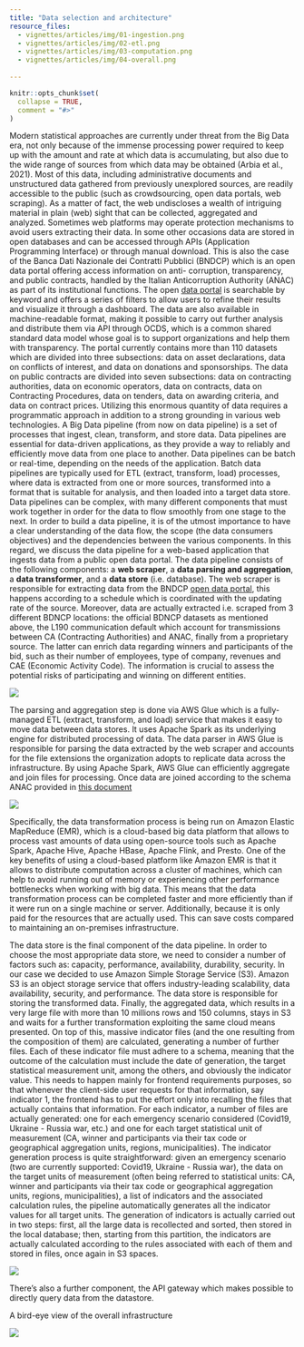 ```yaml
---
title: "Data selection and architecture"
resource_files:
  - vignettes/articles/img/01-ingestion.png
  - vignettes/articles/img/02-etl.png
  - vignettes/articles/img/03-computation.png
  - vignettes/articles/img/04-overall.png
  
---
```


```r
knitr::opts_chunk$set(
  collapse = TRUE,
  comment = "#>"
)
```


Modern statistical approaches are currently under threat from the Big Data era, not only because of the immense processing power required to keep up with the amount and rate at which data is accumulating, but also due to the wide range of sources from which data may be obtained (Arbia et al., 2021). Most of this data, including administrative documents and unstructured data gathered from previously unexplored sources, are readily accessible to the public (such as crowdsourcing, open data portals, web scraping).
As a matter of fact, the web undiscloses a wealth of intriguing material in plain (web) sight that can be collected, aggregated and analyzed. Sometimes web platforms may operate protection mechanisms to avoid users extracting their data. In some other occasions data are stored in open databases and can be accessed through APIs (Application Programming Interface) or through manual download. This is also the case of the Banca Dati Nazionale dei Contratti Pubblici (BNDCP) which is an open data portal offering access information on anti- corruption, transparency, and public contracts, handled by the Italian Anticorruption Authority (ANAC) as part of its institutional functions. The open [data portal](www.anac.gov.it/bndp) is searchable by keyword and offers a series of filters to allow users to refine their results and visualize it through a dashboard. The data are also available in machine-readable format, making it possible to carry out further analysis and distribute them via API through OCDS, which is a common shared standard data model whose goal is to support organizations and help them with transparency. The portal currently contains more than 110 datasets which are divided into three subsections: data on asset declarations, data on conflicts of interest, and data on donations and sponsorships. The data on public contracts are divided into seven subsections: data on contracting authorities, data on economic operators, data on contracts, data on Contracting Procedures, data on tenders, data on awarding criteria, and data on contract prices.
Utilizing this enormous quantity of data requires a programmatic approach in addition to a strong grounding in various web technologies.
A Big Data pipeline (from now on data pipeline) is a set of processes that ingest, clean, transform, and store data. Data pipelines are essential for data-driven applications, as they provide a way to reliably and efficiently move data from one place to another. Data pipelines can be batch or real-time, depending on the needs of the application. Batch data pipelines are typically used for ETL (extract, transform, load) processes, where data is extracted from one or more sources, transformed into a format that is suitable for analysis, and then loaded into a target data store. Data pipelines can be complex, with many different components that must work together in order for the data to flow smoothly from one stage to the next. In order to build a data pipeline, it is of the utmost importance to have a clear understanding of the data flow, the scope (the data consumers objectives) and the dependencies between the various components. In this regard, we discuss the data pipeline for a web-based application that ingests data from a public open data portal. The data pipeline consists of the following components: a **web scraper**, a **data parsing and aggregation**, a **data transformer**, and a **data store** (i.e. database). The web scraper is responsible for extracting data from the BNDCP [open data portal](https://dati.anticorruzione.it/#/home), this happens according to a schedule which is coordinated with the updating rate of the source. Moreover, data are actually extracted i.e. scraped from 3 different BDNCP locations: the official BDNCP datasets as mentioned above, the L190 communication default which account for transmissions between CA (Contracting Authorities) and ANAC, finally from a proprietary source. The latter can enrich data regarding winners and participants of the bid, such as their number of employees, type of company, revenues and CAE (Economic Activity Code). The information is crucial to assess the potential risks of participating and winning on different entities.

![](assets/01-ingestion.png)

The parsing and aggregation step is done via AWS Glue which is a fully-managed ETL (extract, transform, and load) service that makes it easy to move data between data stores. It uses Apache Spark as its underlying engine for distributed processing of data. The data parser in AWS Glue is responsible for parsing the data extracted by the web scraper and accounts for the file extensions the organization adopts to replicate data across the infrastructure. By using Apache Spark, AWS Glue can efficiently aggregate and join files for processing. Once data are joined according to the schema ANAC provided in [this document](https://dati.anticorruzione.it/opendata/download/ManualeGestioneOperativa-OD.pdf)

![](assets/02-etl.png)

Specifically, the data transformation process is being run on Amazon Elastic MapReduce (EMR), which is a cloud-based big data platform that allows  to process vast amounts of data using open-source tools such as Apache Spark, Apache Hive, Apache HBase, Apache Flink, and Presto.
One of the key benefits of using a cloud-based platform like Amazon EMR is that it allows to distribute computation across a cluster of machines, which can help to avoid running out of memory or experiencing other performance bottlenecks when working with big data. This means that the data transformation process can be completed faster and more efficiently than if it were run on a single machine or server. Additionally, because it is only paid for the resources that are actually used. This can save costs compared to maintaining an on-premises infrastructure.

The data store is the final component of the data pipeline. In order to choose the most appropriate data store, we need to consider a number of factors such as: capacity, performance, availability, durability, security. In our case we decided to use Amazon Simple Storage Service (S3). Amazon S3 is an object storage service that offers industry-leading scalability, data availability, security, and performance. The data store is responsible for storing the transformed data. Finally, the aggregated data, which results in a very large file with more than 10 millions rows and 150 columns, stays in S3 and waits for a further transformation exploiting the same cloud means presented. On top of this, massive indicator files (and the one resulting from the composition of them) are calculated, generating a number of further files. Each of these indicator file must adhere to a schema, meaning that the outcome of the calculation must include the date of generation, the target statistical measurement unit, among the others, and obviously the indicator value. This needs to happen mainly for frontend requirements purposes, so that whenever the client-side user requests for that information, say indicator 1, the frontend has to put the effort only into recalling the files that actually contains that information.
For each indicator, a number of files are actually generated: one for each emergency scenario considered (Covid19, Ukraine - Russia war, etc.) and one for each target statistical unit of measurement (CA, winner and participants via their tax code or geographical aggregation units, regions, municipalities). The indicator generation process is quite straightforward: given an emergency scenario (two are currently supported: Covid19, Ukraine - Russia war), the data on the target units of measurement (often being referred to statistical units: CA, winner and participants via their tax code or geographical aggregation units, regions, municipalities), a list of indicators and the associated calculation rules, the pipeline automatically generates all the indicator values for all target units. The generation of indicators is actually carried out in two steps: first, all the large data is recollected and sorted, then stored in the local database; then, starting from this partition, the indicators are actually calculated according to the rules associated with each of them and stored in files, once again in S3 spaces.


![](assets/03-computation.png)


There's also a further component, the API gateway which makes possible to directly query data from the datastore.

A bird-eye view of the overall infrastructure


![](assets/04-overall.png)
